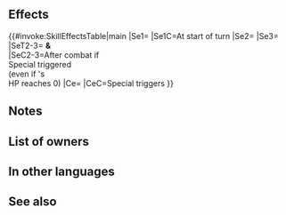 {{Special
|tagid=SID_グランベルの聖騎士
|charge=2
|effect=At start of turn, unit can move 1 extra space. (That turn only. Does not stack.) Boosts Special damage by 25% of unit's Atk. After combat, if unit's Special triggered, grants Atk+6 to unit and all allies for 1 turn, and unit and all allies can move 1 extra space. (That turn only. Does not stack. Bonus granted to allies even if unit's HP reaches 0.)
|cost=500
|exclusive=1
|required=Draconic Aura
|canUseMove={{MoveList|All}}
|canUseWeapon={{WeaponList|All}}
|intID=2528
|sort=527
|effectRange=99
|value=12
|timingID=3
|abilityID=281
|randomTimestamp=2021-05-28T07:00:00Z
|randomMinLv=31
|properties=random_owner,offensive_special
}}
==Effects==
{{#invoke:SkillEffectsTable|main
|Se1={{SEt|Mobility increased}}
|Se1C=At start of turn
|Se2={{Eft|Bonuses|Atk|6}}
|Se3={{SEt|Mobility increased}}
|SeT2-3={{Tgt|Unit}} '''&'''<br>{{Tgt|Allies}}
|SeC2-3=After combat if<br>Special triggered<br>(even if {{Tgt|Unit}}'s<br>HP reaches 0)
|Ce={{Eft|Damage Boost|25% of {{Tgt|Unit}}'s Atk}}
|CeC=Special triggers
}}

==Notes==
{{Mobility increased}}
{{AtkDamageBoost}}
{{Bonuses}}
==List of owners==
{{Skill Hero List}}
==In other languages==
{{OtherLanguages
|japanese=グランベルの聖騎士
|japaneseNotes=''Grannvale's Holy Knight''
|german=Heilige Aura
|spanishEU=Aura sacrosanta
|spanishLA=Aura de caballero
|french=Aura sacrée
|italian=Aura sacra
|chineseTW=格蘭貝魯的聖騎士
|portuguese=Aura sagrada
}}
==See also==
{{See also skills|cond=Description LIKE'%even if unit_s HP reaches 0%' OR Description LIKE '%At start of turn%unit can move 1 extra space%' AND Exclusive='1' AND Description NOT LIKE '%transforms%' AND Description NOT LIKE '%stall%'}}
{{Specials Navbox}}
